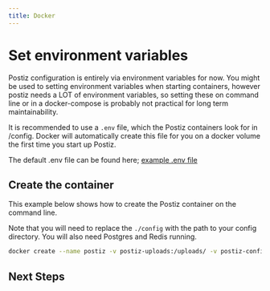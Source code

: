 ```yaml
---
title: Docker
---
```



<InstallationRecommendedOptions />
<Prereqs />

# Set environment variables

Postiz configuration is entirely via environment variables for now. You might be used to setting environment variables when starting containers,
however postiz needs a LOT of environment variables, so setting these on command line or in a docker-compose is probably not practical for long
term maintainability.

It is recommended to use a `.env` file, which the Postiz containers look for in /config. Docker will automatically create this file for you on a 
docker volume the first time you start up Postiz. 

The default .env file can be found here; [example .env file](https://raw.githubusercontent.com/gitroomhq/postiz-app/main/.env.example)

## Create the container

This example below shows how to create the Postiz container on the command line.

Note that you will need to replace the `./config` with the path to your config directory. You will also need Postgres and Redis running.

```bash
docker create --name postiz -v postiz-uploads:/uploads/ -v postiz-config:/config/ -p 5000:5000 ghcr.io/gitroomhq/postiz-app:latest
```

<DockerEnvvarApps />

## Next Steps

<Cards>
  <Cards.Card title="Configure uploads" href="/configuration/r2" />
  <Cards.Card title="Learn the architecture of the project" href="/howitworks" />
  <Cards.Card title="Set up email for notifications" href="/emails" />
  <Cards.Card title="Set up providers such as Linkedin, X and Reddit" href="/providers" />
</Cards>
